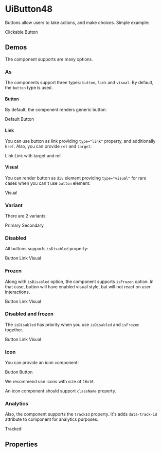 


<Meta title="UiButton48/Docs" />

# UiButton48

Buttons allow users to take actions, and make choices. Simple example:

<Canvas>
  <UiButton48 variant="primary">Clickable Button</UiButton48>
</Canvas>

## Demos

The component supports are many options.

### As

The components support three types: `button`, `link` and `visual`. By default, the `button` type is used.

#### Button

By default, the component renders generic button:

<Canvas>
  <UiButton48 variant="primary">Default</UiButton48>
  <UiButton48 type="button" variant="primary">Button</UiButton48>
</Canvas>

#### Link

You can use button as link providing `type="link"` property, and additionally `href`. Also, you can provide `rel` and `target`:

<Canvas>
  <UiButton48 href="#" type="link" variant="primary">Link</UiButton48>
  <UiButton48 href="#" rel="noreferrer noopener" target="_blank" type="link" variant="primary">Link with target and rel</UiButton48>
</Canvas>

#### Visual

You can render button as `div` element providing `type="visual"` for rare cases when you can't use `button` element:

<Canvas>
  <UiButton48 type="visual" variant="primary">Visual</UiButton48>
</Canvas>

### Variant

There are 2 variants:

<Canvas>
  <UiButton48 variant="primary">Primary</UiButton48>
  <UiButton48 variant="secondary">Secondary</UiButton48>
</Canvas>

### Disabled

All buttons supports `isDisabled` property:

<Canvas>
  <UiButton48 isDisabled type="button" variant="primary">Button</UiButton48>
  <UiButton48 isDisabled href="#" type="link" variant="primary">Link</UiButton48>
  <UiButton48 isDisabled type="visual" variant="primary">Visual</UiButton48>
</Canvas>

### Frozen

Along with `isDisabled` option, the component supports `isFrozen` option. In that case, button will have enabled visual
style, but will not react on user interactions.

<Canvas>
  <UiButton48 isFrozen type="button" variant="primary">Button</UiButton48>
  <UiButton48 isFrozen href="#" type="link" variant="primary">Link</UiButton48>
  <UiButton48 isFrozen type="visual" variant="primary">Visual</UiButton48>
</Canvas>

### Disabled and frozen

The `isDisabled` has priority when you use `isDisabled` and `isFrozen` together.

<Canvas>
  <UiButton48 isDisabled isFrozen type="button" variant="primary">Button</UiButton48>
  <UiButton48 isDisabled isFrozen href="#" type="link" variant="primary">Link</UiButton48>
  <UiButton48 isDisabled isFrozen type="visual" variant="primary">Visual</UiButton48>
</Canvas>

### Icon

You can provide an icon component:

<Canvas>
  <UiButton48 icon={AddIcon} variant="primary">Button</UiButton48>
  <UiButton48 icon={ChevronRightIcon} variant="secondary">Button</UiButton48>
</Canvas>

We recommend use icons with size of `16x16`.

An icon component should support `className` property.

### Analytics

Also, the component supports the `trackId` property. It's adds `data-track-id` attribute to component for analytics
purposes.

<Canvas>
  <UiButton48 trackId="my-track-id" type="button" variant="primary">Tracked</UiButton48>
</Canvas>

## Properties

<ArgsTable of={UiButton48} />
